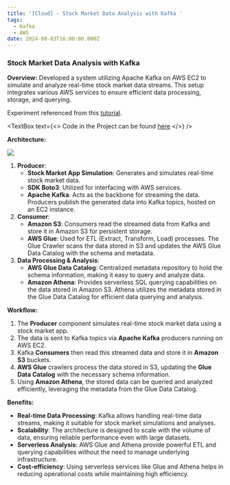 ```yaml
---
title: '[Cloud] - Stock Market Data Analysis with Kafka '
tags:
  - Kafka
  - AWS
date: 2024-08-03T16:00:00.000Z
---
```


### Stock Market Data Analysis with Kafka

**Overview:**
Developed a system utilizing Apache Kafka on AWS EC2 to simulate and analyze real-time stock market data streams. This setup integrates various AWS services to ensure efficient data processing, storage, and querying.

Experiment referenced from this [tutorial]().

<TextBox
  text={<>
    Code in the Project can be found [here](https://github.com/shanteru/kafka-aws-stock-market)
  </>}
/>

**Architecture:**

![](/stock-market.png)

1. **Producer**:
   * **Stock Market App Simulation**: Generates and simulates real-time stock market data.
   * **SDK Boto3**: Utilized for interfacing with AWS services.
   * **Apache Kafka**: Acts as the backbone for streaming the data. Producers publish the generated data into Kafka topics, hosted on an EC2 instance.
2. **Consumer**:
   * **Amazon S3**: Consumers read the streamed data from Kafka and store it in Amazon S3 for persistent storage.
   * **AWS Glue**: Used for ETL (Extract, Transform, Load) processes. The Glue Crawler scans the data stored in S3 and updates the AWS Glue Data Catalog with the schema and metadata.
3. **Data Processing & Analysis**:
   * **AWS Glue Data Catalog**: Centralized metadata repository to hold the schema information, making it easy to query and analyze data.
   * **Amazon Athena**: Provides serverless SQL querying capabilities on the data stored in Amazon S3. Athena utilizes the metadata stored in the Glue Data Catalog for efficient data querying and analysis.

**Workflow:**

1. The **Producer** component simulates real-time stock market data using a stock market app.
2. The data is sent to Kafka topics via **Apache Kafka** producers running on AWS EC2.
3. Kafka **Consumers** then read this streamed data and store it in **Amazon S3** buckets.
4. **AWS Glue** crawlers process the data stored in S3, updating the **Glue Data Catalog** with the necessary schema information.
5. Using **Amazon Athena**, the stored data can be queried and analyzed efficiently, leveraging the metadata from the Glue Data Catalog.

**Benefits:**

* **Real-time Data Processing**: Kafka allows handling real-time data streams, making it suitable for stock market simulations and analyses.
* **Scalability**: The architecture is designed to scale with the volume of data, ensuring reliable performance even with large datasets.
* **Serverless Analysis**: AWS Glue and Athena provide powerful ETL and querying capabilities without the need to manage underlying infrastructure.
* **Cost-efficiency**: Using serverless services like Glue and Athena helps in reducing operational costs while maintaining high efficiency.
